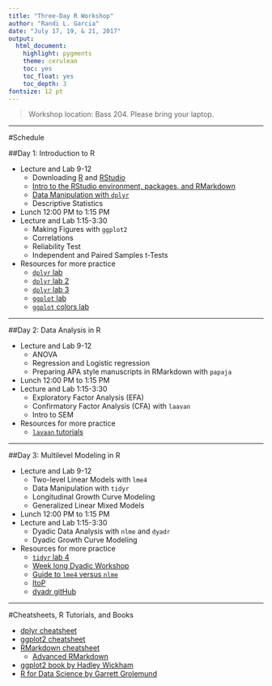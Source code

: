 ```yaml
---
title: "Three-Day R Workshop"
author: "Randi L. Garcia"
date: "July 17, 19, & 21, 2017"
output:
  html_document:
    highlight: pygments
    theme: cerulean
    toc: yes
    toc_float: yes
    toc_depth: 3
fontsize: 12 pt
---
```


 > Workshop location: Bass 204. Please bring your laptop.

***

#Schedule

##Day 1: Introduction to R  

  + Lecture and Lab 9-12
    - Downloading [R](https://www.r-project.org/) and [RStudio](https://www.rstudio.com/products/rstudio/download/)
    - [Intro to the RStudio environment, packages, and RMarkdown](Intro_to_R.html)
    - [Data Manipulation with `dplyr`](Intro_to_dplyr.html)
    - Descriptive Statistics
  + Lunch 12:00 PM to 1:15 PM 
  + Lecture and Lab 1:15-3:30
    - Making Figures with `ggplot2`
    - Correlations
    - Reliability Test
    - Independent and Paired Samples t-Tests
  + Resources for more practice
    - [`dplyr` lab](https://beanumber.github.io/sds192/lab-single_table.html)
    - [`dplyr` lab 2](https://beanumber.github.io/sds192/lab-group_by.html)
    - [`dplyr` lab 3](https://beanumber.github.io/sds192/lab-join.html)
    - [`ggplot` lab](https://beanumber.github.io/sds192/lab-ggplot2.html)
    - [`ggplot` colors lab](https://beanumber.github.io/sds192/lab-colorbrewer-ggthemes.html)

***

##Day 2: Data Analysis in R

  + Lecture and Lab 9-12
    - ANOVA 
    - Regression and Logistic regression
    - Preparing APA style manuscripts in RMarkdown with `papaja`
  + Lunch 12:00 PM to 1:15 PM  
  + Lecture and Lab 1:15-3:30
    - Exploratory Factor Analysis (EFA) 
    - Confirmatory Factor Analysis (CFA) with `laavan`
    - Intro to SEM
  + Resources for more practice
    - [`lavaan` tutorials](http://lavaan.ugent.be/tutorial/)

***

##Day 3: Multilevel Modeling in R

  + Lecture and Lab 9-12
    - Two-level Linear Models with `lme4`
    - Data Manipulation with `tidyr`
    - Longitudinal Growth Curve Modeling
    - Generalized Linear Mixed Models
  + Lunch 12:00 PM to 1:15 PM  
  + Lecture and Lab 1:15-3:30
    - Dyadic Data Analysis with `nlme` and `dyadr`
    - Dyadic Growth Curve Modeling 
  + Resources for more practice
    - [`tidyr` lab 4](https://beanumber.github.io/sds192/lab-tidy.html)
    - [Week long Dyadic Workshop](https://randilgarcia.github.io/week-dyad-workshop/)
    - [Guide to `lme4` versus `nlme`](http://rpsychologist.com/r-guide-longitudinal-lme-lmer)
    - [ItoP](https://davidakenny.shinyapps.io/ItoP/)
    - [dyadr gitHub](https://github.com/RandiLGarcia/dyadr)



***

#Cheatsheets, R Tutorials, and Books

  + [dplyr cheatsheet](https://www.rstudio.com/wp-content/uploads/2015/02/data-wrangling-cheatsheet.pdf)
  + [ggplot2 cheatsheet](https://www.rstudio.com/wp-content/uploads/2016/11/ggplot2-cheatsheet-2.1.pdf)
  + [RMarkdown cheatsheet](https://www.rstudio.com/wp-content/uploads/2016/03/rmarkdown-cheatsheet-2.0.pdf)  
    - [Advanced RMarkdown](http://rmarkdown.rstudio.com/authoring_pandoc_markdown.html)
  + [ggplot2 book by Hadley Wickham](http://ms.mcmaster.ca/~bolker/misc/ggplot2-book.pdf)
  + [R for Data Science by Garrett Grolemund](http://r4ds.had.co.nz/index.html)



